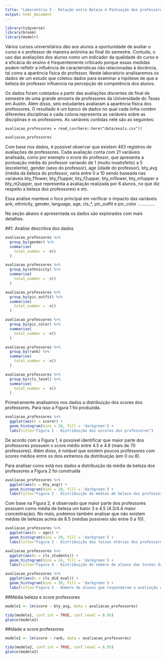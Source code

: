 ```yaml
---
title: "Laboratório 5 - Relação entre Beleza e Pontuação dos professores"
output: html_document
---
```


```r
library(tidyverse)
library(broom)
library(modelr)
```
Vários cursos universitários dão aos alunos a oportunidade de avaliar o curso e o professor de maneira anônima ao final do semestre. Contudo, o uso das avaliações dos alunos como um indicador da qualidade do curso e a eficácia do ensino é frequentemente criticado porque essas medidas podem refletir a influência de características não relacionadas à docência, tal como a aparência física do professor. Neste laboratório analisaremos os dados de um estudo que coletou dados para examinar a hipótese de que a beleza do professor influencia na percepção de competência dos alunos.

Os dados foram coletados a partir das avaliações discentes de final de semestre de uma grande amostra de professores da Universidade do Texas em Austin. Além disso, seis estudantes avaliaram a aparência física dos professores. O resultado é um banco de dados no qual cada linha contém diferentes disciplinas e cada coluna representa as variáveis sobre as disciplinas e os professores. As variáveis contidas nele são as seguintes:

```
avaliacao_professores = read_csv(here::here("data/evals.csv"))
```

```r
avaliacao_professores
```
Com base nos dados, é possível observar que existem 463 registros de avaliações de professores. Cada avaliação conta com 21 variáveis analisada, como por exemplo o score do professor, que apresenta a pontuação média do professor variando de 1 (muito insatisfeito) a 5 (excelente), gender (sexo do professor), age (idade do professor), bty_avg (média da beleza do professor, varia entre 0 a 10 sendo baseada nas variáveis  bty_f1lower, bty_f1upper, bty_f2upper, bty_m1lower, bty_m1upper e bty_m2upper, que representa a avaliação realizada por 6 alunos, no que diz respeito a beleza dos professores) e etc.

Essa análise manteve o foco principal em verificar o impacto das variáveis ank, ethnicity, gender, language, age, cls_*, pic_outfit e pic_color ..............

Na seção abaixo é apresentada os dados são explorados com mais detalhes.

##1. Análise descritiva dos dados

```r
avaliacao_professores %>% 
  group_by(gender) %>%
  summarise(
    total_number =  n()
  )
```

```r
avaliacao_professores %>% 
  group_by(ethnicity) %>%
  summarise(
    total_number =  n()
  )
```

```r
avaliacao_professores %>% 
  group_by(pic_outfit) %>%
  summarise(
    total_number =  n()
  )

avaliacao_professores %>% 
  group_by(pic_color) %>%
  summarise(
    total_number =  n()
  )

avaliacao_professores %>% 
  group_by(rank) %>%
  summarise(
    total_number =  n()
  )

avaliacao_professores %>% 
  group_by(cls_level) %>%
  summarise(
    total_number =  n()
  )
```

Primeiramente analisamos nos dados a distribuição dos scores dos professores. Para isso a Figura 1 foi produzida.

```r
avaliacao_professores %>% 
  ggplot(aes(x = score)) + 
  geom_histogram(bins = 20, fill = 'darkgreen') +
  labs(title="Figura 1 - Distribuição dos escores dos professores") 
```
De acordo com a Figura 1, é possível identificar que maior parte dos professores possuem o score médio entre 4.5  e 4.8 (mais de 70 professores). Além disso, é notável que existem poucos professores com scores médios entre os dois extremos da distribuição (em 0 ou 8).

Para analisar como está nos dados a distribuição da média da beleza dos professores a Figura 2 foi construída

```r
avaliacao_professores %>% 
  ggplot(aes(x = bty_avg)) + 
  geom_histogram(bins = 20, fill = 'darkgreen') +
  labs(title="Figura 2 - Distribuição da médias de beleza dos professores") 
```

Com base na Figura 2, é observado que maior parte dos professores possuem como média de beleza um balor 3 e 4.5 (4.3/4.4 maior concentração). No mais, podemos também analisar que não existem médias de belezas acima de 8.5 (médias possíveis são entre 0 a 10).


```r
avaliacao_professores %>% 
  ggplot(aes(x = age)) + 
  geom_histogram(bins = 20, fill = 'darkgreen') + 
  labs(title="Figura 3 - Distribuição das faixas etárias dos professores") 
```

```r
avaliacao_professores %>% 
  ggplot(aes(x = cls_students)) + 
  geom_histogram(bins = 24, fill = 'darkgreen') + 
  labs(title="Figura 4 - Distribuição do número de alunos das turmas dos professores") 
```

```r
avaliacao_professores %>% 
  ggplot(aes(x = cls_did_eval)) + 
  geom_histogram(bins = 20, fill = 'darkgreen') + 
  labs(title="Figura 5 - Número de alunos que responderam a avaliação do seu professor") 
```

##Média beleza e score professores

```r
modelo1 <- lm(score ~ bty_avg, data = avaliacao_professores)

tidy(modelo1, conf.int = TRUE, conf.level = 0.95)
glance(modelo1)

```

##idade e score professores

```r
modelo2 <- lm(score ~ rank, data = avaliacao_professores)

tidy(modelo2, conf.int = TRUE, conf.level = 0.95)
glance(modelo2)

```


